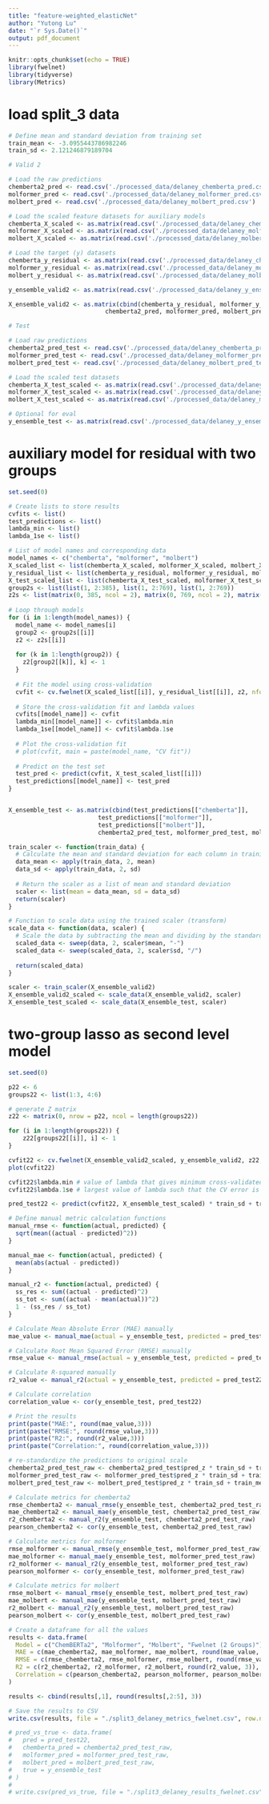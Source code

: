 ```yaml
---
title: "feature-weighted_elasticNet"
author: "Yutong Lu"
date: "`r Sys.Date()`"
output: pdf_document
---
```


```r
knitr::opts_chunk$set(echo = TRUE)
library(fwelnet)
library(tidyverse)
library(Metrics)
```

# load split_3 data

```r
# Define mean and standard deviation from training set
train_mean <- -3.0955443786982246
train_sd <- 2.121246879189704

# Valid 2

# Load the raw predictions
chemberta2_pred <- read.csv('./processed_data/delaney_chemberta_pred.csv')
molformer_pred <- read.csv('./processed_data/delaney_molformer_pred.csv')
molbert_pred <- read.csv('./processed_data/delaney_molbert_pred.csv')

# Load the scaled feature datasets for auxiliary models
chemberta_X_scaled <- as.matrix(read.csv('./processed_data/delaney_chemberta_X.csv'))
molformer_X_scaled <- as.matrix(read.csv('./processed_data/delaney_molformer_X.csv'))
molbert_X_scaled <- as.matrix(read.csv('./processed_data/delaney_molbert_X.csv'))

# Load the target (y) datasets
chemberta_y_residual <- as.matrix(read.csv('./processed_data/delaney_chemberta_y.csv'))
molformer_y_residual <- as.matrix(read.csv('./processed_data/delaney_molformer_y.csv'))
molbert_y_residual <- as.matrix(read.csv('./processed_data/delaney_molbert_y.csv'))

y_ensemble_valid2 <- as.matrix(read.csv('./processed_data/delaney_y_ensemble_valid2.csv'))

X_ensemble_valid2 <- as.matrix(cbind(chemberta_y_residual, molformer_y_residual, molbert_y_residual,
                           chemberta2_pred, molformer_pred, molbert_pred))

# Test

# Load raw predictions
chemberta2_pred_test <- read.csv('./processed_data/delaney_chemberta_pred_test.csv')
molformer_pred_test <- read.csv('./processed_data/delaney_molformer_pred_test.csv')
molbert_pred_test <- read.csv('./processed_data/delaney_molbert_pred_test.csv')

# Load the scaled test datasets
chemberta_X_test_scaled <- as.matrix(read.csv('./processed_data/delaney_chemberta_X_test.csv'))
molformer_X_test_scaled <- as.matrix(read.csv('./processed_data/delaney_molformer_X_test.csv'))
molbert_X_test_scaled <- as.matrix(read.csv('./processed_data/delaney_molbert_X_test.csv'))

# Optional for eval
y_ensemble_test <- as.matrix(read.csv('./processed_data/delaney_y_ensemble_test.csv'))
```

# auxiliary model for residual with two groups

```r
set.seed(0)

# Create lists to store results
cvfits <- list()
test_predictions <- list()
lambda_min <- list()
lambda_1se <- list()

# List of model names and corresponding data
model_names <- c("chemberta", "molformer", "molbert")
X_scaled_list <- list(chemberta_X_scaled, molformer_X_scaled, molbert_X_scaled)
y_residual_list <- list(chemberta_y_residual, molformer_y_residual, molbert_y_residual)
X_test_scaled_list <- list(chemberta_X_test_scaled, molformer_X_test_scaled, molbert_X_test_scaled)
group2s <- list(list(1, 2:385), list(1, 2:769), list(1, 2:769))
z2s <- list(matrix(0, 385, ncol = 2), matrix(0, 769, ncol = 2), matrix(0, 769, ncol = 2))
  
# Loop through models
for (i in 1:length(model_names)) {
  model_name <- model_names[i]
  group2 <- group2s[[i]]
  z2 <- z2s[[i]]
  
  for (k in 1:length(group2)) {
    z2[group2[[k]], k] <- 1
  }
  
  # Fit the model using cross-validation
  cvfit <- cv.fwelnet(X_scaled_list[[i]], y_residual_list[[i]], z2, nfolds = 5)
  
  # Store the cross-validation fit and lambda values
  cvfits[[model_name]] <- cvfit
  lambda_min[[model_name]] <- cvfit$lambda.min
  lambda_1se[[model_name]] <- cvfit$lambda.1se
  
  # Plot the cross-validation fit
  # plot(cvfit, main = paste(model_name, "CV fit"))
  
  # Predict on the test set
  test_pred <- predict(cvfit, X_test_scaled_list[[i]])
  test_predictions[[model_name]] <- test_pred
}


X_ensemble_test <- as.matrix(cbind(test_predictions[["chemberta"]], 
                         test_predictions[["molformer"]],
                         test_predictions[["molbert"]],
                         chemberta2_pred_test, molformer_pred_test, molbert_pred_test))
```

```r
train_scaler <- function(train_data) {
  # Calculate the mean and standard deviation for each column in training data
  data_mean <- apply(train_data, 2, mean)
  data_sd <- apply(train_data, 2, sd)
  
  # Return the scaler as a list of mean and standard deviation
  scaler <- list(mean = data_mean, sd = data_sd)
  return(scaler)
}

# Function to scale data using the trained scaler (transform)
scale_data <- function(data, scaler) {
  # Scale the data by subtracting the mean and dividing by the standard deviation
  scaled_data <- sweep(data, 2, scaler$mean, "-")
  scaled_data <- sweep(scaled_data, 2, scaler$sd, "/")
  
  return(scaled_data)
}

scaler <- train_scaler(X_ensemble_valid2)
X_ensemble_valid2_scaled <- scale_data(X_ensemble_valid2, scaler)
X_ensemble_test_scaled <- scale_data(X_ensemble_test, scaler)
```

# two-group lasso as second level model

```r
set.seed(0)

p22 <- 6
groups22 <- list(1:3, 4:6)

# generate Z matrix
z22 <- matrix(0, nrow = p22, ncol = length(groups22))

for (i in 1:length(groups22)) {
    z22[groups22[[i]], i] <- 1
}

cvfit22 <- cv.fwelnet(X_ensemble_valid2_scaled, y_ensemble_valid2, z22, nfolds = 5)
plot(cvfit22)

cvfit22$lambda.min # value of lambda that gives minimum cross-validated error
cvfit22$lambda.1se # largest value of lambda such that the CV error is within one standard error of the minimum

pred_test22 <- predict(cvfit22, X_ensemble_test_scaled) * train_sd + train_mean  # s = lambda.1se

# Define manual metric calculation functions
manual_rmse <- function(actual, predicted) {
  sqrt(mean((actual - predicted)^2))
}

manual_mae <- function(actual, predicted) {
  mean(abs(actual - predicted))
}

manual_r2 <- function(actual, predicted) {
  ss_res <- sum((actual - predicted)^2)
  ss_tot <- sum((actual - mean(actual))^2)
  1 - (ss_res / ss_tot)
}

# Calculate Mean Absolute Error (MAE) manually
mae_value <- manual_mae(actual = y_ensemble_test, predicted = pred_test22)

# Calculate Root Mean Squared Error (RMSE) manually
rmse_value <- manual_rmse(actual = y_ensemble_test, predicted = pred_test22)

# Calculate R-squared manually
r2_value <- manual_r2(actual = y_ensemble_test, predicted = pred_test22)

# Calculate correlation
correlation_value <- cor(y_ensemble_test, pred_test22)

# Print the results
print(paste("MAE:", round(mae_value,3)))
print(paste("RMSE:", round(rmse_value,3)))
print(paste("R2:", round(r2_value,3)))
print(paste("Correlation:", round(correlation_value,3)))
```

```r
# re-standardize the predictions to original scale
chemberta2_pred_test_raw <- chemberta2_pred_test$pred_z * train_sd + train_mean
molformer_pred_test_raw <- molformer_pred_test$pred_z * train_sd + train_mean
molbert_pred_test_raw <- molbert_pred_test$pred_z * train_sd + train_mean

# Calculate metrics for chemberta2
rmse_chemberta2 <- manual_rmse(y_ensemble_test, chemberta2_pred_test_raw)
mae_chemberta2 <- manual_mae(y_ensemble_test, chemberta2_pred_test_raw)
r2_chemberta2 <- manual_r2(y_ensemble_test, chemberta2_pred_test_raw)
pearson_chemberta2 <- cor(y_ensemble_test, chemberta2_pred_test_raw)

# Calculate metrics for molformer
rmse_molformer <- manual_rmse(y_ensemble_test, molformer_pred_test_raw)
mae_molformer <- manual_mae(y_ensemble_test, molformer_pred_test_raw)
r2_molformer <- manual_r2(y_ensemble_test, molformer_pred_test_raw)
pearson_molformer <- cor(y_ensemble_test, molformer_pred_test_raw)

# Calculate metrics for molbert
rmse_molbert <- manual_rmse(y_ensemble_test, molbert_pred_test_raw)
mae_molbert <- manual_mae(y_ensemble_test, molbert_pred_test_raw)
r2_molbert <- manual_r2(y_ensemble_test, molbert_pred_test_raw)
pearson_molbert <- cor(y_ensemble_test, molbert_pred_test_raw)
```

```r
# Create a dataframe for all the values
results <- data.frame(
  Model = c("ChemBERTa2", "Molformer", "Molbert", "Fwelnet (2 Groups)"),
  MAE = c(mae_chemberta2, mae_molformer, mae_molbert, round(mae_value, 3)),
  RMSE = c(rmse_chemberta2, rmse_molformer, rmse_molbert, round(rmse_value, 3)),
  R2 = c(r2_chemberta2, r2_molformer, r2_molbert, round(r2_value, 3)),
  Correlation = c(pearson_chemberta2, pearson_molformer, pearson_molbert, round(correlation_value, 3))
)

results <- cbind(results[,1], round(results[,2:5], 3))

# Save the results to CSV
write.csv(results, file = "./split3_delaney_metrics_fwelnet.csv", row.names = FALSE)
```

```r
# pred_vs_true <- data.frame(
#   pred = pred_test22,
#   chemberta_pred = chemberta2_pred_test_raw,
#   molformer_pred = molformer_pred_test_raw,
#   molbert_pred = molbert_pred_test_raw,
#   true = y_ensemble_test
# )
# 
# write.csv(pred_vs_true, file = "./split3_delaney_results_fwelnet.csv", row.names = FALSE)
```

